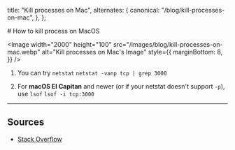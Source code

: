
  title: "Kill processes on Mac",
  alternates: {
    canonical: "/blog/kill-processes-on-mac",
  },
};

<BlogNav date="February 13, 2024" neededTime={1}>
  # How to kill process on MacOS

  <Image
    width="2000"
    height="100"
    src="/images/blog/kill-processes-on-mac.webp"
    alt="Kill processes on Mac's Image"
    style={{
      marginBottom: 8,
    }}
  />
</BlogNav>

1. You can try `netstat`
   `netstat -vanp tcp | grep 3000`

2. For **macOS El Capitan** and newer (or if your netstat
   doesn&apos;t support `-p`), use `lsof`
   `lsof -i tcp:3000`

<Box marginY={4}>

---

</Box>

## Sources

- [Stack Overflow](https://stackoverflow.com/questions/3855127/find-and-kill-process-locking-port-3000-on-mac)

